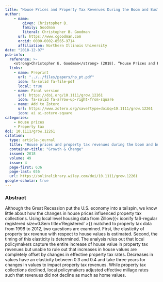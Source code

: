 ```yaml
---
title: "House Prices and Property Tax Revenues During the Boom and Bust: Evidence from Small-Area Estimates"
author: 
    - name: 
        given: Christopher B.
        family: Goodman
        literal: Christopher B. Goodman
      url: https://www.cgoodman.com
      orcid: 0000-0002-8565-9714
      affiliation: Northern Illinois University
date: "2018-12-07"
pub-info:
  reference: >-
    <strong>Christopher B. Goodman</strong> (2018). “House Prices and Property Tax Revenues During the Boom and Bust: Evidence from Small-Area Estimates,” <em>Growth &amp; Change</em>, 49 (4): 636-656, doi: <a  href="https://doi.org/10.1111/grow.12261" target="_blank" rel="noopener noreferrer"><code>10.1111/grow.12261</code></a>
  links:
    - name: Preprint
      url: "../../files/papers/hp_pt.pdf"
      icon: fa-solid fa-file-pdf
      local: true
    - name: Final version
      url: https://doi.org/10.1111/grow.12261
      icon: fa-solid fa-arrow-up-right-from-square
    - name: Add to Zotero
      url: https://www.zotero.org/save?type=doi&q=10.1111/grow.12261
      icon: ai ai-zotero-square
categories:
    - House prices
    - Property tax
doi: 10.1111/grow.12261
citation:
  type: article-journal
  title: "House prices and property tax revenues during the boom and bust: evidence from small-area estimates"
  container-title: "Growth & Change"
  issued: 2018
  volume: 49
  issue: 4
  page-first: 636
  page-last: 656
  url: https://onlinelibrary.wiley.com/doi/10.1111/grow.12261
google-scholar: true
---
```


### Abstract
Although the Great Recession put the U.S. economy into a tailspin, we know little about how the changes in house prices influenced property tax collections. Using local level housing data from Zillow{{< iconify fa6-regular registered size=0.8em title='Registered' >}} matched to property tax data from 1998 to 2012, two questions are examined. First, the elasticity of property tax revenue with respect to house values is estimated. Second, the timing of this elasticity is determined. The analysis rules out that local policymakers capture the entire increase of house value in property tax revenues but unable to rule out that increases in house values are completely offset by changes in effective property tax rates. Decreases in values have an elasticity between 0.3 and 0.4 and take three years for changes in values to impact property tax revenues. While property tax collections declined, local policymakers adjusted effective millage rates such that revenues did not decline as much as home values.
